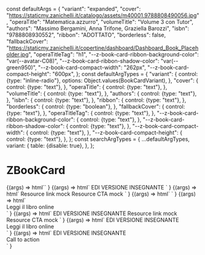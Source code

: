 const defaultArgs = {
  "variant": "expanded",
  "cover": "https://staticmy.zanichelli.it/catalogo/assets/m40001.9788808490056.jpg",
  "operaTitle": "Matematica.azzurro",
  "volumeTitle": "Volume 3 con Tutor",
  "authors": "Massimo Bergamini, Anna Trifone, Graziella Barozzi",
  "isbn": "9788808930552",
  "ribbon": "ADOTTATO",
  "borderless": false,
  "fallbackCover": "https://staticmy.zanichelli.it/copertine/dashboard/Dashboard_Book_Placeholder.jpg",
  "operaTitleTag": "h1",
  "--z-book-card-ribbon-background-color": "var(--avatar-C08)",
  "--z-book-card-ribbon-shadow-color": "var(--green950)",
  "--z-book-card-compact-width": "262px",
  "--z-book-card-compact-height": "600px",
};
const defaultArgTypes = {
  "variant": {
    control: {type: "inline-radio"},
    options: Object.values(BookCardVariant),
  },
  "cover": {
    control: {type: "text"},
  },
  "operaTitle": {
    control: {type: "text"},
  },
  "volumeTitle": {
    control: {type: "text"},
  },
  "authors": {
    control: {type: "text"},
  },
  "isbn": {
    control: {type: "text"},
  },
  "ribbon": {
    control: {type: "text"},
  },
  "borderless": {
    control: {type: "boolean"},
  },
  "fallbackCover": {
    control: {type: "text"},
  },
  "operaTitleTag": {
    control: {type: "text"},
  },
  "--z-book-card-ribbon-background-color": {
    control: {type: "text"},
  },
  "--z-book-card-ribbon-shadow-color": {
    control: {type: "text"},
  },
  "--z-book-card-compact-width": {
    control: {type: "text"},
  },
  "--z-book-card-compact-height": {
    control: {type: "text"},
  },
};
const searchArgTypes = {
  ...defaultArgTypes,
  variant: {
    table: {disable: true},
  },
};

<Meta
  title="ZBookCard"
  component="z-book-card"
  argTypes={defaultArgTypes}
  args={defaultArgs}
/>

# ZBookCard

<Canvas>
  <Story name="All props">
    {(args) =>
      html`<z-book-card
        variant=${args.variant}
        cover=${args.cover}
        opera-title=${args.operaTitle}
        volume-title=${args.volumeTitle}
        authors=${args.authors}
        isbn=${args.isbn}
        ribbon=${args.ribbon}
        borderless=${args.borderless}
        fallback-cover=${args.fallbackCover}
        opera-title-tag=${args.operaTitleTag}
        style="--z-book-card-ribbon-background-color: ${args[
          "--z-book-card-ribbon-background-color"
        ]}; --z-book-card-ribbon-shadow-color: ${args[
          "--z-book-card-ribbon-shadow-color"
        ]}; --z-book-card-compact-width: ${args["--z-book-card-compact-width"]}; --z-book-card-compact-height: ${args[
          "--z-book-card-compact-height"
        ]};"
      ></z-book-card>`
    }
  </Story>
  <Story name="Slotted tags">
    {(args) =>
      html`<z-book-card
        variant=${args.variant}
        cover=${args.cover}
        opera-title=${args.operaTitle}
        volume-title=${args.volumeTitle}
        authors=${args.authors}
        isbn=${args.isbn}
        ribbon=${args.ribbon}
        borderless=${args.borderless}
        fallback-cover=${args.fallbackCover}
        opera-title-tag=${args.operaTitleTag}
        style="--z-book-card-ribbon-background-color: ${args[
          "--z-book-card-ribbon-background-color"
        ]}; --z-book-card-ribbon-shadow-color: ${args[
          "--z-book-card-ribbon-shadow-color"
        ]}; --z-book-card-compact-width: ${args["--z-book-card-compact-width"]}; --z-book-card-compact-height: ${args[
          "--z-book-card-compact-height"
        ]};"
      >
        <z-tag
          slot="tags"
          style="--z-tag-bg: var(--avatar-C18)"
          >EDI</z-tag
        >
        <z-tag slot="tags">VERSIONE INSEGNANTE</z-tag>
      </z-book-card>`
    }
  </Story>
  <Story name="Slotted resources">
    {(args) =>
      html`<z-book-card
        variant=${args.variant}
        cover=${args.cover}
        opera-title=${args.operaTitle}
        volume-title=${args.volumeTitle}
        authors=${args.authors}
        isbn=${args.isbn}
        ribbon=${args.ribbon}
        borderless=${args.borderless}
        fallback-cover=${args.fallbackCover}
        opera-title-tag=${args.operaTitleTag}
        style="--z-book-card-ribbon-background-color: ${args[
          "--z-book-card-ribbon-background-color"
        ]}; --z-book-card-ribbon-shadow-color: ${args[
          "--z-book-card-ribbon-shadow-color"
        ]}; --z-book-card-compact-width: ${args["--z-book-card-compact-width"]}; --z-book-card-compact-height: ${args[
          "--z-book-card-compact-height"
        ]};"
      >
        <z-link
          slot="resources"
          icon="arrow-quad-north-east"
          style="width:100%; margin-bottom: 16px;"
          >Resource link mock</z-link
        >
        <z-button
          slot="resources"
          variant="secondary"
          size="x-small"
          style="width:100%; margin-bottom: 16px;"
          >Resource CTA mock</z-button
        >
      </z-book-card>`
    }
  </Story>
  <Story name="Slotted header CTA">
    {(args) =>
      html`<z-book-card
        variant=${args.variant}
        cover=${args.cover}
        opera-title=${args.operaTitle}
        volume-title=${args.volumeTitle}
        authors=${args.authors}
        isbn=${args.isbn}
        ribbon=${args.ribbon}
        borderless=${args.borderless}
        fallback-cover=${args.fallbackCover}
        opera-title-tag=${args.operaTitleTag}
        style="--z-book-card-ribbon-background-color: ${args[
          "--z-book-card-ribbon-background-color"
        ]}; --z-book-card-ribbon-shadow-color: ${args[
          "--z-book-card-ribbon-shadow-color"
        ]}; --z-book-card-compact-width: ${args["--z-book-card-compact-width"]}; --z-book-card-compact-height: ${args[
          "--z-book-card-compact-height"
        ]};"
      >
        <z-icon
          name="star-empty"
          slot="header-cta"
        ></z-icon>
      </z-book-card>`
    }
  </Story>
  <Story name="Slotted footer CTA">
    {(args) =>
      html`<z-book-card
        variant=${args.variant}
        cover=${args.cover}
        opera-title=${args.operaTitle}
        volume-title=${args.volumeTitle}
        authors=${args.authors}
        isbn=${args.isbn}
        ribbon=${args.ribbon}
        borderless=${args.borderless}
        fallback-cover=${args.fallbackCover}
        opera-title-tag=${args.operaTitleTag}
        style="--z-book-card-ribbon-background-color: ${args[
          "--z-book-card-ribbon-background-color"
        ]}; --z-book-card-ribbon-shadow-color: ${args["--z-book-card-ribbon-shadow-color"]};"
      >
        <z-icon
          name="star-empty"
          slot="header-cta"
        ></z-icon>
        <div slot="footer-cta">
          <z-button
            href="http://dizionari.zanichelli.it"
            target="_blank"
            variant="secondary"
            size="x-small"
          >
            Leggi il libro online
          </z-button>
        </div>
      </z-book-card>`
    }
  </Story>
  <Story
    name="Expanded variant"
    parameters={{
      controls: {
        exclude: ["borderless", "--z-book-card-compact-width", "--z-book-card-compact-height"],
      },
    }}
  >
    {(args) =>
      html`<z-book-card
        variant="expanded"
        cover=${args.cover}
        opera-title=${args.operaTitle}
        volume-title=${args.volumeTitle}
        authors=${args.authors}
        isbn=${args.isbn}
        ribbon=${args.ribbon}
        fallback-cover=${args.fallbackCover}
        opera-title-tag=${args.operaTitleTag}
        style="--z-book-card-ribbon-background-color: ${args[
          "--z-book-card-ribbon-background-color"
        ]}; --z-book-card-ribbon-shadow-color: ${args["--z-book-card-ribbon-shadow-color"]};"
      >
        <z-tag
          slot="tags"
          style="--z-tag-bg: var(--avatar-C18)"
          >EDI</z-tag
        >
        <z-tag slot="tags">VERSIONE INSEGNANTE</z-tag>
        <z-link
          slot="resources"
          icon="arrow-quad-north-east"
          style="width:100%; margin-bottom: 16px;"
          >Resource link mock</z-link
        >
        <z-button
          slot="resources"
          variant="secondary"
          size="x-small"
          style="width:100%; margin-bottom: 16px;"
          >Resource CTA mock</z-button
        >
        <z-icon
          name="star-empty"
          slot="header-cta"
          tabindex="0"
        ></z-icon>
      </z-book-card>`
    }
  </Story>
  <Story
    name="Search variant"
    argTypes={searchArgTypes}
    parameters={{
      controls: {
        exclude: ["borderless", "--z-book-card-compact-width", "--z-book-card-compact-height"],
      },
    }}
  >
    {(args) =>
      html`<z-book-card
        variant="search"
        cover=${args.cover}
        opera-title=${args.operaTitle}
        volume-title=${args.volumeTitle}
        authors=${args.authors}
        isbn=${args.isbn}
        ribbon=${args.ribbon}
        fallback-cover=${args.fallbackCover}
        opera-title-tag=${args.operaTitleTag}
      >
        <z-icon
          name="star-empty"
          slot="header-cta"
        ></z-icon>
        <z-tag
          slot="tags"
          style="--z-tag-bg: var(--avatar-C18)"
          >EDI</z-tag
        >
        <z-tag slot="tags">VERSIONE INSEGNANTE</z-tag>
        <div slot="footer-cta">
          <z-button
            href="http://dizionari.zanichelli.it"
            target="_blank"
            variant="secondary"
            size="x-small"
          >
            Leggi il libro online
          </z-button>
        </div>
      </z-book-card>`
    }
  </Story>
  <Story
    name="Compact variant"
    argTypes={searchArgTypes}
    parameters={{
      controls: {
        exclude: ["ribbon", "--z-book-card-ribbon-background-color", "--z-book-card-ribbon-shadow-color"],
      },
    }}
  >
    {(args) =>
      html`<z-book-card
        variant="compact"
        cover=${args.cover}
        opera-title=${args.operaTitle}
        volume-title=${args.volumeTitle}
        authors=${args.authors}
        isbn=${args.isbn}
        borderless=${args.borderless}
        fallback-cover=${args.fallbackCover}
        opera-title-tag=${args.operaTitleTag}
        style="--z-book-card-compact-width: ${args[
          "--z-book-card-compact-width"
        ]}; --z-book-card-compact-height: ${args["--z-book-card-compact-height"]};"
      >
        <z-icon
          name="star-empty"
          slot="header-cta"
        ></z-icon>
        <z-tag
          slot="tags"
          style="--z-tag-bg: var(--avatar-C18)"
          >EDI</z-tag
        >
        <z-tag slot="tags">VERSIONE INSEGNANTE</z-tag>
        <div
          slot="footer-cta"
          style="display:flex; gap:8px;"
        >
          <z-button
            href="http://dizionari.zanichelli.it"
            target="_blank"
            variant="secondary"
            size="x-small"
          >
            Call to action
          </z-button>
          <z-button
            icon="arrow-quad-north-east"
            variant="secondary"
            size="x-small"
          ></z-button>
        </div>
      </z-book-card>`
    }
  </Story>
</Canvas>

<ArgsTable of="z-book-card" />
